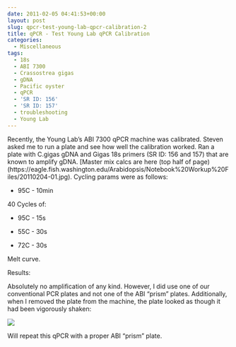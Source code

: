 ```yaml
---
date: 2011-02-05 04:41:53+00:00
layout: post
slug: qpcr-test-young-lab-qpcr-calibration-2
title: qPCR - Test Young Lab qPCR Calibration
categories:
  - Miscellaneous
tags:
  - 18s
  - ABI 7300
  - Crassostrea gigas
  - gDNA
  - Pacific oyster
  - qPCR
  - 'SR ID: 156'
  - 'SR ID: 157'
  - troubleshooting
  - Young Lab
---
```


Recently, the Young Lab's ABI 7300 qPCR machine was calibrated. Steven asked me to run a plate and see how well the calibration worked. Ran a plate with C.gigas gDNA and Gigas 18s primers (SR ID: 156 and 157) that are known to amplify gDNA. [Master mix calcs are here (top half of page)(https://eagle.fish.washington.edu/Arabidopsis/Notebook%20Workup%20Files/20110204-01.jpg). Cycling params were as follows:




    
  * 95C - 10min



40 Cycles of:


    
  * 95C - 15s

    
  * 55C - 30s

    
  * 72C - 30s



Melt curve.

Results:

Absolutely no amplification of any kind. However, I did use one of our conventional PCR plates and not one of the ABI "prism" plates. Additionally, when I removed the plate from the machine, the plate looked as though it had been vigorously shaken:

![](https://lh6.googleusercontent.com/_Mm7i0Up2xoE/TVAvuZUsOzI/AAAAAAAAHsQ/Woi0u7S68Ik/s400/IMAG0030.jpg)

Will repeat this qPCR with a proper ABI "prism" plate.

